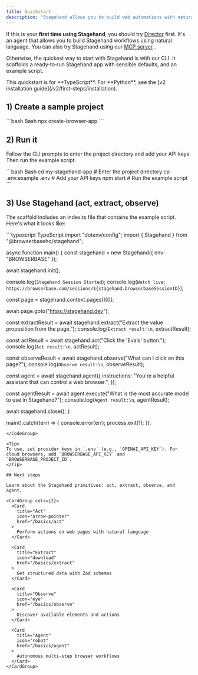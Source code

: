 ```yaml
---
title: Quickstart
description: 'Stagehand allows you to build web automations with natural language and code.'
---
```


If this is your **first time using Stagehand**, you should try [Director](https://director.ai) first. It's an agent that allows you to build Stagehand workflows using natural language. You can also try Stagehand using our [MCP server](/integrations/mcp/introduction) .   

Otherwise, the quickest way to start with Stagehand is with our CLI. It scaffolds a ready‑to‑run Stagehand app with sensible defaults, and an example script.

<Note>
This quickstart is for **TypeScript**. For **Python**, see the [v2 installation guide](/v2/first-steps/installation).
</Note>

## 1) Create a sample project

<CodeGroup>
```bash Bash
npx create-browser-app
```
</CodeGroup>

## 2) Run it

Follow the CLI prompts to enter the project directory and add your API keys. Then run the example script.

<CodeGroup>
```bash Bash
cd my-stagehand-app # Enter the project directory
cp .env.example .env  # Add your API keys
npm start # Run the example script
```
</CodeGroup>

## 3) Use Stagehand (act, extract, observe)

The scaffold includes an index.ts file that contains the example script. Here's what it looks like:

<CodeGroup>
```typescript TypeScript
import "dotenv/config";
import { Stagehand } from "@browserbasehq/stagehand";

async function main() {
  const stagehand = new Stagehand({
    env: "BROWSERBASE"
  });

  await stagehand.init();

  console.log(`Stagehand Session Started`);
  console.log(`Watch live: https://browserbase.com/sessions/${stagehand.browserbaseSessionID}`);

  const page = stagehand.context.pages()[0];

  await page.goto("https://stagehand.dev");

  const extractResult = await stagehand.extract("Extract the value proposition from the page.");
  console.log(`Extract result:\n`, extractResult);

  const actResult = await stagehand.act("Click the 'Evals' button.");
  console.log(`Act result:\n`, actResult);

  const observeResult = await stagehand.observe("What can I click on this page?");
  console.log(`Observe result:\n`, observeResult);

  const agent = await stagehand.agent({
    instructions: "You're a helpful assistant that can control a web browser.",
  });

  const agentResult = await agent.execute("What is the most accurate model to use in Stagehand?");
  console.log(`Agent result:\n`, agentResult);

  await stagehand.close();
}

main().catch((err) => {
  console.error(err);
  process.exit(1);
});

```
</CodeGroup>

<Tip>
To use, set provider keys in `.env` (e.g., `OPENAI_API_KEY`). For cloud browsers, add `BROWSERBASE_API_KEY` and `BROWSERBASE_PROJECT_ID`.
</Tip>

## Next steps

Learn about the Stagehand primitives: act, extract, observe, and agent.

<CardGroup cols={2}>
  <Card 
    title="Act" 
    icon="arrow-pointer" 
    href="/basics/act"
  >
    Perform actions on web pages with natural language
  </Card>
  
  <Card 
    title="Extract" 
    icon="download" 
    href="/basics/extract"
  >
    Get structured data with Zod schemas
  </Card>
  
  <Card 
    title="Observe" 
    icon="eye" 
    href="/basics/observe"
  >
    Discover available elements and actions
  </Card>
  
  <Card 
    title="Agent" 
    icon="robot" 
    href="/basics/agent"
  >
    Autonomous multi-step browser workflows
  </Card>
</CardGroup>

